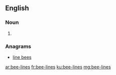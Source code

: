 ==English==

===Noun===
{{head|en|plural}}

# {{plural of|bee-line|lang=en}}

===Anagrams===
* [[line bees#English|line bees]]

[[ar:bee-lines]]
[[fr:bee-lines]]
[[ku:bee-lines]]
[[mg:bee-lines]]